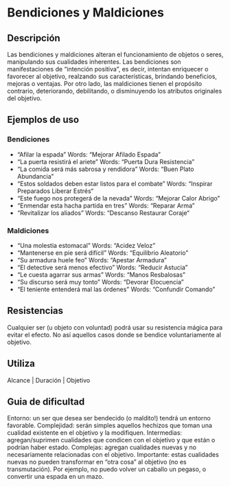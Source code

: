 # Bendiciones y Maldiciones

## Descripción

Las bendiciones y maldiciones alteran el funcionamiento de objetos o seres, manipulando sus cualidades inherentes. Las bendiciones son manifestaciones de “intención positiva”, es decir, intentan enriquecer o favorecer al objetivo, realzando sus características, brindando beneficios, mejoras o ventajas.
Por otro lado, las maldiciones tienen el propósito contrario, deteriorando, debilitando, o disminuyendo los atributos originales del objetivo.

## Ejemplos de uso

### Bendiciones

- “Afilar la espada” Words: “Mejorar Afilado Espada”
- “La puerta resistirá el ariete” Words: “Puerta Dura Resistencia”
- “La comida será más sabrosa y rendidora” Words: “Buen Plato Abundancia”
- “Estos soldados deben estar listos para el combate” Words: “Inspirar Preparados Liberar Estrés“
- “Este fuego nos protegerá de la nevada” Words: “Mejorar Calor Abrigo”
- “Enmendar esta hacha partida en tres” Words: “Reparar Arma”
- “Revitalizar los aliados” Words: “Descanso Restaurar Coraje“

### Maldiciones

- “Una molestia estomacal” Words: “Acidez Veloz”
- “Mantenerse en pie será difícil” Words: “Equilibrio Aleatorio”
- “Su armadura huele feo” Words: “Apestar Armadura”
- “El detective será menos efectivo” Words: “Reducir Astucia”
- “Le cuesta agarrar sus armas” Words: “Manos Resbalosas”
- “Su discurso será muy tonto” Words: “Devorar Elocuencia”
- “El teniente entenderá mal las órdenes” Words: “Confundir Comando”

## Resistencias

Cualquier ser (u objeto con voluntad) podrá usar su resistencia mágica para evitar el efecto. No así aquellos casos donde se bendice voluntariamente al objetivo.

## Utiliza

Alcance | Duración | Objetivo

## Guia de dificultad

Entorno: un ser que desea ser bendecido (o maldito!) tendrá un entorno favorable. Complejidad: serán simples aquellos hechizos que toman una cualidad existente en el objetivo y la modifiquen. Intermedias: agregan/suprimen cualidades que condicen con el objetivo y que están o podrían haber estado. Complejas: agregan cualidades nuevas y no necesariamente relacionadas con el objetivo. Importante: estas cualidades nuevas no pueden transformar en “otra cosa” al objetivo (no es transmutación). Por ejemplo, no puedo volver un caballo un pegaso, o convertir una espada en un mazo.
